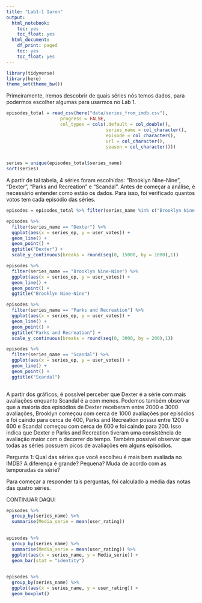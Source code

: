```yaml
---
title: "Lab1-1 Iaron"
output:
  html_notebook:
    toc: yes
    toc_float: yes
  html_document:
    df_print: paged
    toc: yes
    toc_float: yes
---
```


```r
library(tidyverse)
library(here)
theme_set(theme_bw())
```

Primeiramente, iremos descobrir de quais séries nós temos dados, para podermos escolher algumas para usarmos no Lab 1.

```r
episodes_total = read_csv(here("data/series_from_imdb.csv"), 
                    progress = FALSE,
                    col_types = cols(.default = col_double(), 
                                     series_name = col_character(), 
                                     episode = col_character(), 
                                     url = col_character(),
                                     season = col_character()))

    
series = unique(episodes_total$series_name)
sort(series)

```

A partir de tal tabela, 4 séries foram escolhidas: "Brooklyn Nine-Nine", "Dexter", "Parks and Recreation" e "Scandal". Antes de começar a análise, é necessário entender como estão os dados. Para isso, foi verificado quantos votos tem cada episódio das séries.

```r
episodes = episodes_total %>% filter(series_name %in% c("Brooklyn Nine-Nine", "Dexter","Parks and Recreation","Scandal"))

```

```r
episodes %>% 
  filter(series_name == "Dexter") %>%
  ggplot(aes(x = series_ep, y = user_votes)) + 
  geom_line() + 
  geom_point() +
  ggtitle("Dexter") +
  scale_y_continuous(breaks = round(seq(0, 15000, by = 1000),1))
```
```r
episodes %>% 
  filter(series_name == "Brooklyn Nine-Nine") %>%
  ggplot(aes(x = series_ep, y = user_votes)) + 
  geom_line() + 
  geom_point() +
  ggtitle("Brooklyn Nine-Nine")
```
```r
episodes %>% 
  filter(series_name == "Parks and Recreation") %>%
  ggplot(aes(x = series_ep, y = user_votes)) + 
  geom_line() + 
  geom_point() +
  ggtitle("Parks and Recreation") +
  scale_y_continuous(breaks = round(seq(0, 3000, by = 200),1))
```
```r
episodes %>% 
  filter(series_name == "Scandal") %>%
  ggplot(aes(x = series_ep, y = user_votes)) + 
  geom_line() + 
  geom_point() +
  ggtitle("Scandal")
               
```

A partir dos gráficos, é possível perceber que Dexter é a série com mais avaliações enquanto Scandal é a com menos. Podemos também observar que a maioria dos episódios de Dexter receberam entre 2000 e 3000 avaliações, Brooklyn começou com cerca de 1000 avaliações por episódios e foi caindo para cerca de 400, Parks and Recreation possui entre 1200 e 600 e Scandal começou com cerca de 600 e foi caindo para 200. Isso indica que Dexter e Parks and Recreation tiveram uma consistência de avaliação maior com o decorrer do tempo. Também possível observar que todas as séries possuem picos de avaliações em alguns episódios.


Pergunta 1: Qual das séries que você escolheu é mais bem avaliada no IMDB? A diferença é grande? Pequena? Muda de acordo com as temporadas da série? 

Para começar a responder tais perguntas, foi calculado a média das notas das quatro séries.

CONTINUAR DAQUI

```r
episodes %>% 
  group_by(series_name) %>%
  summarise(Media_serie = mean(user_rating))
               
```

```r
episodes %>% 
  group_by(series_name) %>%
  summarise(Media_serie = mean(user_rating)) %>%
  ggplot(aes(x = series_name, y = Media_serie)) + 
  geom_bar(stat = "identity")
               
```

```r
episodes %>% 
  group_by(series_name) %>%
  ggplot(aes(x = series_name, y = user_rating)) + 
  geom_boxplot() 
               
```



